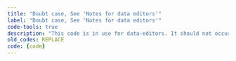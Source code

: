 ```yaml
---
title: "Doubt case, See 'Notes for data editors'"
label: "Doubt case, See 'Notes for data editors'"
code-tools: true
description: "This code is in use for data-editors. It should not occur."
old_codes: REPLACE
code: {code}
---
```

